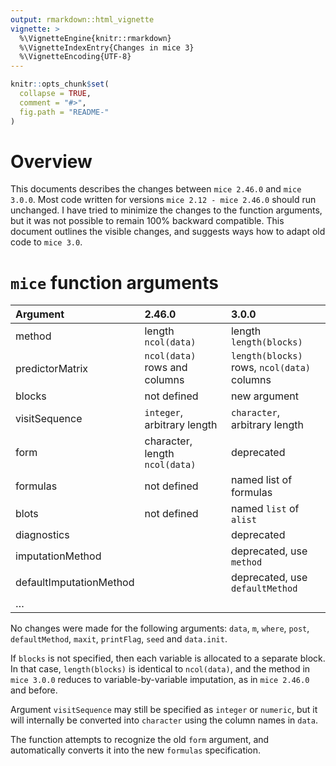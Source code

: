 ---
output: rmarkdown::html_vignette
vignette: >
  %\VignetteEngine{knitr::rmarkdown}
  %\VignetteIndexEntry{Changes in mice 3}
  %\VignetteEncoding{UTF-8}
---

<!-- README.md is generated from README.Rmd. Please edit that file -->

```{r, echo = FALSE}
knitr::opts_chunk$set(
  collapse = TRUE,
  comment = "#>",
  fig.path = "README-"
)
```

# Overview

This documents describes the changes between `mice 2.46.0` and 
`mice 3.0.0`. Most code written for versions `mice 2.12 - mice 2.46.0`
should run unchanged. I have tried to minimize the changes to the 
function arguments, but it was not possible to remain 100% backward 
compatible. This document outlines the visible changes, and suggests
ways how to adapt old code to `mice 3.0`.

# `mice` function arguments

| Argument  | 2.46.0                   | 3.0.0
|:----------|:-------------------------|:-------------------------|
method      | length `ncol(data)`      | length `length(blocks)`  |
predictorMatrix | `ncol(data)` rows and columns | `length(blocks)` rows, `ncol(data)` columns |
blocks      | not defined | new argument |
visitSequence | `integer`, arbitrary length | `character`, arbitrary length |
form        | character, length `ncol(data)`| deprecated |
formulas    | not defined | named list of formulas |
blots       | not defined | named `list` of `alist` |  
diagnostics | | deprecated |
imputationMethod | | deprecated, use `method` |
defaultImputationMethod | | deprecated, use `defaultMethod` |
... | | |

No changes were made for the following arguments: `data`, `m`,
`where`, `post`, `defaultMethod`, `maxit`, `printFlag`, `seed` and
`data.init`. 

If `blocks` is not specified, then each variable is allocated to a
separate block. In that case, `length(blocks)` is identical to
`ncol(data)`, and the method in `mice 3.0.0` reduces to
variable-by-variable imputation, as in `mice 2.46.0` and before.

Argument `visitSequence` may still be specified as `integer` 
or `numeric`, but it will internally be converted into `character` 
using the column names in `data`.

The function attempts to recognize the old `form` argument, and
automatically converts it into the new `formulas` specification.


